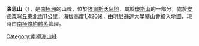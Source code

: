 {{Coord|73|27|S|93|33|W|source:GNIS|display=title}}

'''洛思山'''（{{lang-en|Mount Loweth}}），是[[南極洲|南極洲]]的山峰，位於[[埃爾斯沃思地|埃爾斯沃思地]]，屬於[[瓊斯山|瓊斯山]]的一部分，處於[[安德森穹丘|安德森穹丘]]東北面11公里，海拔高度1,420米，由[[明尼蘇達大學|明尼蘇達大學]]攀山會繪入地圖，現時由[[南極條約體系|南極條約體系]]管理。

{{DEFAULTSORT:Mount Loweth}}
[[Category:南極洲山峰|Category:南極洲山峰]]


{{EllsworthLand-geo-stub}}